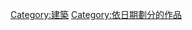 {{Commonscat|Buildings by year of completion}}

[[Category:建築|Category:建築]]
[[Category:依日期劃分的作品|Category:依日期劃分的作品]]